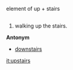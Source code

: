 element of up + stairs

==[[]]==

#walking up the stairs.

'''Antonym'''

*[[downstairs]]

[[it:upstairs]]